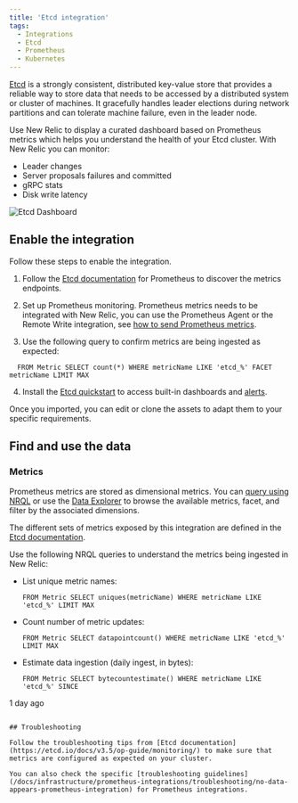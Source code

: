 ```yaml
---
title: 'Etcd integration'
tags:
  - Integrations
  - Etcd
  - Prometheus
  - Kubernetes
---
```



[Etcd](https://etcd.io/) is a strongly consistent, distributed key-value store that provides a reliable way to store data that needs to be accessed by a distributed system or cluster of machines. It gracefully handles leader elections during network partitions and can tolerate machine failure, even in the leader node.

Use New Relic to display a curated dashboard based on Prometheus metrics which helps you understand the health of your Etcd cluster. With New Relic you can monitor:

* Leader changes
* Server proposals failures and committed
* gRPC stats
* Disk write latency

<img
  title="Etcd Dashboard"
  alt="Etcd Dashboard"
  src={kubernetesEtcdDashboard}
/>

## Enable the integration

Follow these steps to enable the integration.

1. Follow the [Etcd documentation](https://etcd.io/docs/v3.5/op-guide/monitoring/) for Prometheus to discover the metrics endpoints.

2. Set up Prometheus monitoring. Prometheus metrics needs to be integrated with New Relic, you can use the Prometheus Agent or the Remote Write integration, see [how to send Prometheus metrics](/docs/infrastructure/prometheus-integrations/get-started/send-prometheus-metric-data-new-relic/).

3. Use the following query to confirm metrics are being ingested as expected:

  ```
    FROM Metric SELECT count(*) WHERE metricName LIKE 'etcd_%' FACET metricName LIMIT MAX
  ```

4. Install the [Etcd quickstart](https://newrelic.com/instant-observability/etcd) to access built-in dashboards and [alerts](/docs/alerts-applied-intelligence/new-relic-alerts/learn-alerts/introduction-alerts/).

  Once you imported, you can edit or clone the assets to adapt them to your specific requirements.

## Find and use the data

### Metrics

Prometheus metrics are stored as dimensional metrics. You can [query using NRQL](/docs/telemetry-data-platform/get-data/apis/query-metric-data-type/) or use the [Data Explorer](/docs/query-your-data/explore-query-data/browse-data/introduction-data-explorer/) to browse the available metrics, facet, and filter by the associated dimensions.

The different sets of metrics exposed by this integration are defined in the [Etcd documentation](https://etcd.io/docs/v3.5/metrics/).

Use the following NRQL queries to understand the metrics being ingested in New Relic:

* List unique metric names:

  ```
  FROM Metric SELECT uniques(metricName) WHERE metricName LIKE 'etcd_%' LIMIT MAX
  ```

* Count number of metric updates:

  ```
  FROM Metric SELECT datapointcount() WHERE metricName LIKE 'etcd_%' LIMIT MAX
  ```

* Estimate data ingestion (daily ingest, in bytes):

	```
  FROM Metric SELECT bytecountestimate() WHERE metricName LIKE 'etcd_%' SINCE
1 day ago
  ```

## Troubleshooting

Follow the troubleshooting tips from [Etcd documentation](https://etcd.io/docs/v3.5/op-guide/monitoring/) to make sure that metrics are configured as expected on your cluster.

You can also check the specific [troubleshooting guidelines](/docs/infrastructure/prometheus-integrations/troubleshooting/no-data-appears-prometheus-integration) for Prometheus integrations.


